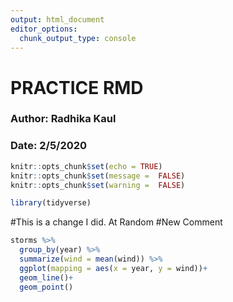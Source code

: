 ```yaml
---
output: html_document
editor_options: 
  chunk_output_type: console
---
```

# PRACTICE RMD

### Author: Radhika Kaul

### Date: 2/5/2020
```r
knitr::opts_chunk$set(echo = TRUE)
knitr::opts_chunk$set(message =  FALSE)
knitr::opts_chunk$set(warning =  FALSE)
```
 


```r
library(tidyverse)
```

#This is a change I did. At Random
#New Comment

```r
storms %>%
  group_by(year) %>%
  summarize(wind = mean(wind)) %>%
  ggplot(mapping = aes(x = year, y = wind))+
  geom_line()+
  geom_point()

```

